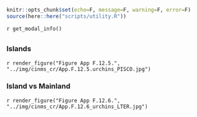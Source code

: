 ```r
knitr::opts_chunk$set(echo=F, message=F, warning=F, error=F)
source(here::here("scripts/utility.R"))
```

`r get_modal_info()`

## {.tabset} 

### Islands

`r render_figure("Figure App F.12.5.", "../img/cinms_cr/App.F.12.5.urchins_PISCO.jpg")`

### Island vs Mainland

`r render_figure("Figure App F.12.6.", "../img/cinms_cr/App.F.12.6_urchins_LTER.jpg")`